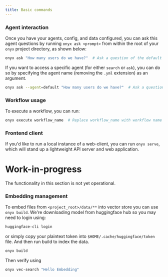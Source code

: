 ```yaml
---
title: Basic commands
---
```


### Agent interaction

Once you have your agents, config, and data configured, you can ask this agent questions by running `onyx ask <prompt>` from within the root of your `onyx` project directory, as shown below:

```bash
onyx ask "How many users do we have?"  # Ask a question of the default agent
```

If you want to access a specific agent (for either `search` or `ask`), you can do so by specifying the agent name (removing the `.yml` extension) as an argument.

```bash
onyx ask --agent=default "How many users do we have?"  # Ask a question of the specific agent `default.yaml`
```

### Workflow usage

To execute a workflow, you can run:

```bash
onyx execute workflow_name  # Replace workflow_name with workflow name without the `.yml` extension
```

### Frontend client

If you'd like to run a local instance of a web-client, you can run `onyx
serve`, which will stand up a lightweight API server and web application.

# Work-in-progress

<Warning>The functionality in this section is not yet operational.</Warning>

### Embedding management

To embed files from `<project_root>/data/**` into vector store you can use `onyx build`. We're downloading model from huggingface hub so you may need to login using:

```bash
huggingface-cli login
```

or simply copy your plaintext token into `$HOME/.cache/huggingface/token` file. And then run build to index the data.

```bash
onyx build
```

Then verify using

```bash
onyx vec-search "Hello Embedding"
```
